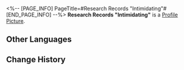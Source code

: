 <%-- [PAGE_INFO]
PageTitle=#Research Records "Intimidating"#
[END_PAGE_INFO] --%>
{{Item Infobox
|id          = 140192
|image       = Item Research Records Intimidating.png
|type        = Mission Item
|invCategory = Missions
|rarity      = 3
|effect      = 
|description = Ever seen a fist this big? It's all yours~
}}
'''Research Records "Intimidating"''' is a [[Profile Picture]].

==Other Languages==
{{Other Languages
|en   = Research Records "Intimidating"
|zhs  = 搜查记录「武力威胁」
|zht  = 搜查紀錄「武力威脅」
|ja   = 捜査記録「武力強迫」
|ko   = 조사 기록 「무력 위협」
|es   = Registro de investigación «Intimidación»
|fr   = Dossiers de recherche « Intimidation »
|ru   = Заметки расследования «Демонстрация силы»
|th   = บันทึกการค้นหา "ใช้กำลังข่มขู่"
|vi   = Nhật Ký Tìm Kiếm "Đe Dọa Vũ Lực"
|de   = Untersuchungsprotokoll: „Einschüchtern“
|id   = Catatan Pemeriksaan "Ancaman Dengan Kekerasan"
|pt   = Registros de Pesquisa "Intimidação"
}}

==Change History==
{{Change History|1.1}}